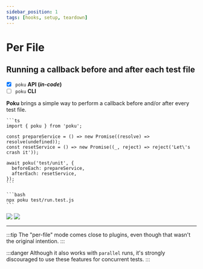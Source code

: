 ```yaml
---
sidebar_position: 1
tags: [hooks, setup, teardown]
---
```



# Per File

## Running a callback before and after each test file

- [x] `poku` **API (_in-code_)**
- [ ] `poku` **CLI**

**Poku** brings a simple way to perform a callback before and/or after every test file.

<Tabs>
  <TabItem default value='test/run.test.js'>

    ```ts
    import { poku } from 'poku';

    const prepareService = () => new Promise((resolve) => resolve(undefined));
    const resetService = () => new Promise((_, reject) => reject('Let\'s crash it'));

    await poku('test/unit', {
      beforeEach: prepareService,
      afterEach: resetService,
    });
    ```

    ```bash
    npx poku test/run.test.js
    ```

  </TabItem>
</Tabs>

<FAQ title="Success Case" >

<img src={Success} />

</FAQ>

<FAQ title="Failure Case (check the debug)" >

<img src={Failure} />

</FAQ>

<hr />

:::tip
The "per-file" mode comes close to plugins, even though that wasn't the original intention.
:::

:::danger
Although it also works with `parallel` runs, it's strongly discouraged to use these features for concurrent tests.
:::
